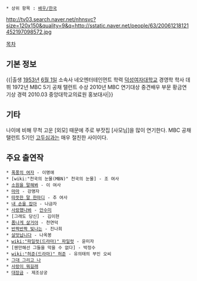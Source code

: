  * 상위 항목 : [[배우/한국]]

http://tv03.search.naver.net/nhnsvc?size=120x150&quality=9&q=http://sstatic.naver.net/people/63/20061218121452197098572.jpg

[[목차]]
== 기본 정보 ==
{{|출생 [[1953년]] [[6월 1일]]
소속사 네오엔터테인먼트
학력 [[덕성여자대학교]] 경영학 학사
데뷔 1972년 MBC 5기 공채 탤런트
수상 2010년 MBC 연기대상 중견배우 부문 황금연기상
경력 2010.03 중앙대학교의료원 홍보대사|}}

== 기타 ==
나이에 비해 무척 고운 [외모] 때문에 주로 부잣집 [사모님]을 많이 연기한다. MBC 공채 탤런트 5기인 [[고두심]]과는 매우 절친한 사이이다.

== 주요 출연작 ==
 * [[폭풍의 여자]] - 이명애
 * [wiki:"천국의 눈물(MBN)" 천국의 눈물] - 조 여사
 * [[소원을 말해봐(드라마)|소원을 말해봐]] - 이 여사
 * [[마마(MBC)|마마]] - 강명자
 * [[따뜻한 말 한마디]] - 추 여사
 * [[내 손을 잡아]] - 나금자
 * [[사랑했나봐]] - [[안수미]]
 * [그래도 당신] - 김이현
 * [[폼나게 살거야]] - 천연덕
 * [[반짝반짝 빛나는(드라마)|반짝반짝 빛나는]] - 진나희
 * [[살맛납니다]] - 나옥봉
 * [[wiki:"파일럿(드라마)" 파일럿]] - 윤미자
 * [웬만해선 그들을 막을 수 없다] - 박정수
 * [[wiki:"허준(드라마)" 허준]] - 유의태의 부인 오씨 
 * [[그대 그리고 나]]
 * [[사랑이 뭐길래]]
 * [[대장금]] - 제조상궁
